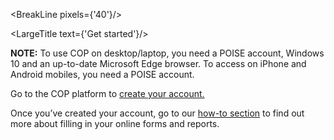 
<div className="govuk-width-container main-height">

<BreakLine pixels={'40'}/>

<div className="grid-row">

<div className="column-one-quarter">
<SubNavigation currentPage={props.path}/>
</div>


<div className="column-five-eighths">

<LargeTitle text={'Get started'}/>

**NOTE:** To use COP on desktop/laptop, you need a POISE account, Windows 10 and an up-to-date Microsoft Edge browser. To access on iPhone and Android mobiles, you need a POISE account.

Go to the COP platform to <a href="https://www.cop.homeoffice.gov.uk/" class="govuk-link">create your account.</a>

Once you’ve created your account, go to our <a href="https://training.cop.homeoffice.gov.uk/#cop" class="govuk-link" target="_blank">how-to section</a> to find out more about filling in your online forms and reports.

</div>
</div>
</div>